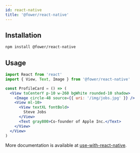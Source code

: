 ```yaml
---
id: react-native
title: '@fower/react-native'
---
```


## Installation

```bash npm2yarn
npm install @fower/react-native
```

## Usage

```jsx
import React from 'react'
import { View, Text, Image } from '@fower/react-native'

const ProfileCard = () => (
  <View toCenterY p-10 w-260 bgWhite rounded-10 shadow>
    <Image circle-48 source={{ uri: '/img/jobs.jpg' }} />
    <View ml-10>
      <View textXL fontBold>
        Steve Jobs
      </View>
      <Text gray800>Co-founder of Apple Inc.</Text>
    </View>
  </View>
)
```

More documentation is available at [use-with-react-native](/docs/use-with-rn).
